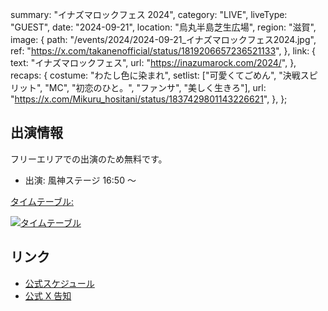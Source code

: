   summary: "イナズマロックフェス 2024",
  category: "LIVE",
  liveType: "GUEST",
  date: "2024-09-21",
  location: "烏丸半島芝生広場",
  region: "滋賀",
  image: {
    path: "/events/2024/2024-09-21_イナズマロックフェス2024.jpg",
    ref: "https://x.com/takanenofficial/status/1819206657236521133",
  },
  link: {
    text: "イナズマロックフェス",
    url: "https://inazumarock.com/2024/",
  },
  recaps: {
    costume: "わたし色に染まれ",
    setlist: ["可愛くてごめん", "決戦スピリット", "MC", "初恋のひと。", "ファンサ", "美しく生きろ"],
    url: "https://x.com/Mikuru_hositani/status/1837429801143226621",
  },
};

## 出演情報

フリーエリアでの出演のため無料です。

- 出演: 風神ステージ 16:50 〜

[タイムテーブル:](https://x.com/irf_official/status/1829685536786956333)

[![タイムテーブル](/events/2024/2024-09-21_イナズマロックフェス2024%20タイムテーブル.jpg)](/events/2024/2024-09-21_イナズマロックフェス2024%20タイムテーブル.jpg)

## リンク

- [公式スケジュール](https://takanenonadeshiko.jp/events/event/イナズマロックフェス/)
- [公式 X 告知](https://x.com/takanenofficial/status/1819206657236521133)
